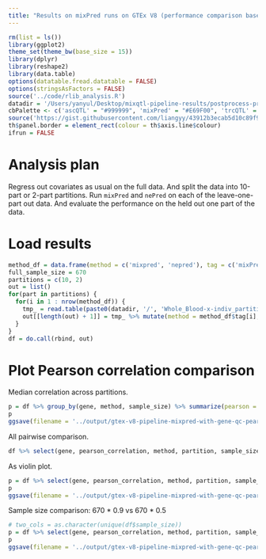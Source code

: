 ```yaml
---
title: "Results on mixPred runs on GTEx V8 (performance comparison based on 10-fold and 2-fold CV)"
---
```


```r
rm(list = ls())
library(ggplot2)
theme_set(theme_bw(base_size = 15))
library(dplyr)
library(reshape2)
library(data.table)
options(datatable.fread.datatable = FALSE)
options(stringsAsFactors = FALSE)
source('../code/rlib_analysis.R')
datadir = '/Users/yanyul/Desktop/mixqtl-pipeline-results/postprocess-prediction'
cbPalette <- c('ascQTL' = "#999999", 'mixPred' = "#E69F00", 'trcQTL' = "#56B4E9", 'vanilla' = "#009E73", "#F0E442", "#0072B2", "#D55E00", "#CC79A7")
source('https://gist.githubusercontent.com/liangyy/43912b3ecab5d10c89f9d4b2669871c9/raw/8151c6fe70e3d4ee43d9ce340ecc0eb65172e616/my_ggplot_theme.R')
th$panel.border = element_rect(colour = th$axis.line$colour)
ifrun = FALSE
```

# Analysis plan

Regress out covariates as usual on the full data. 
And split the data into 10-part or 2-part partitions.
Run `mixPred` and `nePred` on each of the leave-one-part out data.
And evaluate the performance on the held out one part of the data.

# Load results

```r
method_df = data.frame(method = c('mixpred', 'nepred'), tag = c('mixPred', 'vanilla'))
full_sample_size = 670
partitions = c(10, 2)
out = list()
for(part in partitions) {
  for(i in 1 : nrow(method_df)) {
    tmp_ = read.table(paste0(datadir, '/', 'Whole_Blood-x-indiv_partition-gtex_v8_whole_blood_partition_', part, '_old-performance-', method_df$method[i], '.txt.gz'), header = T, )
    out[[length(out) + 1]] = tmp_ %>% mutate(method = method_df$tag[i], split = part, sample_size = full_sample_size * (part - 1) / part)
  }
}
df = do.call(rbind, out)
```

<!-- # QC -->

<!-- ```{r} -->
<!-- passed_genes = df %>% filter(method == 'vanilla') %>% group_by(gene, sample_size, partition) %>% summarize(min_cor = min(pearson_correlation)) %>% filter(min_cor > -100) %>% pull(gene) -->
<!-- ``` -->

# Plot Pearson correlation comparison

Median correlation across partitions.

```r
p = df %>% group_by(gene, method, sample_size) %>% summarize(pearson = median(pearson_correlation)) %>% select(gene, pearson, method, sample_size) %>% dcast(gene + sample_size ~ method, value.var = 'pearson') %>% ggplot(aes(x = vanilla, y = mixPred)) + geom_point(alpha = .3) + geom_density2d(color = 'gray') + geom_abline(slope = 1, intercept = 0, color = 'gray') + facet_wrap(~sample_size, labeller = label_both) + th + coord_equal()
p 
ggsave(filename = '../output/gtex-v8-pipeline-mixpred-with-gene-qc-pearson.png', height = 4, width = 7)
```

All pairwise comparison.

```r
df %>% select(gene, pearson_correlation, method, partition, sample_size) %>% dcast(gene + partition + sample_size ~ method , value.var = 'pearson_correlation') %>% ggplot(aes(x = vanilla, y = mixPred)) + geom_point(alpha = .2) + geom_density2d(color = 'gray') + geom_abline(slope = 1, intercept = 0, color = 'gray') + facet_wrap(~sample_size, labeller = label_both) + th + coord_equal()
```

As violin plot.

```r
p = df %>% select(gene, pearson_correlation, method, partition, sample_size) %>% ggplot(aes(x = method, y = pearson_correlation, fill = method)) + geom_violin() + geom_boxplot(width = .4) + facet_wrap(~sample_size, labeller = label_both) + th + scale_fill_manual(values = cbPalette) + theme(legend.position = 'bottom')
p 
ggsave(filename = '../output/gtex-v8-pipeline-mixpred-with-gene-qc-pearson-violin.png', height = 4, width = 7)
```

Sample size comparison: 670 * 0.9 vs 670 * 0.5

```r
# two_cols = as.character(unique(df$sample_size))
p = df %>% select(gene, pearson_correlation, method, partition, sample_size) %>% mutate(sample_size = paste('sample size =', sample_size)) %>% group_by(gene, sample_size, method) %>% summarize(pearson = median(pearson_correlation)) %>% dcast(gene + method ~ sample_size, value.var = 'pearson') %>% ggplot(aes(x = `sample size = 335`, y = `sample size = 603`)) + geom_point(alpha = .2) + geom_density2d(color = 'gray') + geom_abline(slope = 1, intercept = 0, color = 'gray') + facet_wrap(~method) + th
p 
ggsave(filename = '../output/gtex-v8-pipeline-mixpred-with-gene-qc-pearson-2.png', height = 4, width = 7)
```